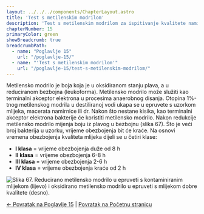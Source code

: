 ```yaml
---
layout: ../../../components/ChapterLayout.astro
title: 'Test s metilenskim modrilom'
description: 'Test s metilenskim modrilom za ispitivanje kvalitete namirnica'
chapterNumber: 15
primaryColor: green
showBreadcrumb: true
breadcrumbPath:
  - name: "Poglavlje 15"
    url: "/poglavlje-15/"
  - name: "'Test s metilenskim modrilom'"
    url: "/poglavlje-15/test-s-metilenskim-modrilom/"
---
```




Metilensko modrilo je boja koja je u oksidiranom stanju plava, a u reduciranom bezbojna (leukoforma). Metilensko modrilo može služiti kao terminalni akceptor elektrona u procesima anaerobnog disanja. Otopina 1%-tnog metilenskog modrila u destiliranoj vodi ukapa se u epruvete s uzorkom mlijeka, macerata namirnice ili dr. Nakon što nestane kisika, kao terminalni akceptor elektrona bakterije će koristiti metilensko modrilo. Nakon redukcije metilensko modrilo mijenja boju iz plavog u bezbojnu (slika 67). Što je veći broj bakterija u uzorku, vrijeme obezbojenja bit će kraće. Na osnovi vremena obezbojenja kvaliteta mlijeka dijeli se u četiri klase:

- **I klasa** = vrijeme obezbojenja duže od 8 h
- **II klasa** = vrijeme obezbojenja 6-8 h
- **III klasa** = vrijeme obezbojenja 2-6 h
- **IV klasa** = vrijeme obezbojenja kraće od 2 h

![Slika 67. Reducirano metilensko modrilo u epruveti s kontaminiranim mlijekom (lijevo) i oksidirano metilensko modrilo u epruveti s mlijekom dobre kvalitete (desno).](/images/slika67.jpg)

[← Povratak na Poglavlje 15](../) | [Povratak na Početnu stranicu](/)


